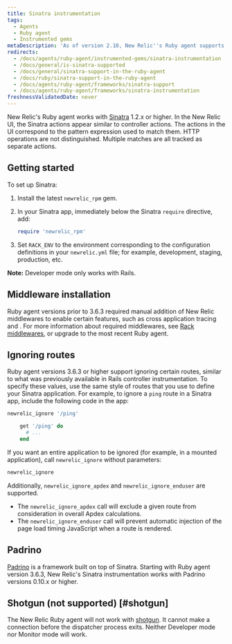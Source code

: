 ```yaml
---
title: Sinatra instrumentation
tags:
  - Agents
  - Ruby agent
  - Instrumented gems
metaDescription: 'As of version 2.10, New Relic''s Ruby agent supports Sinatra 1.2.x or higher.'
redirects:
  - /docs/agents/ruby-agent/instrumented-gems/sinatra-instrumentation
  - /docs/general/is-sinatra-supported
  - /docs/general/sinatra-support-in-the-ruby-agent
  - /docs/ruby/sinatra-support-in-the-ruby-agent
  - /docs/agents/ruby-agent/frameworks/sinatra-support
  - /docs/agents/ruby-agent/frameworks/sinatra-instrumentation
freshnessValidatedDate: never
---
```


New Relic's Ruby agent works with [Sinatra](http://www.sinatrarb.com/) 1.2.x or higher. In the New Relic UI, the Sinatra actions appear similar to controller actions. The actions in the UI correspond to the pattern expression used to match them. HTTP operations are not distinguished. Multiple matches are all tracked as separate actions.

## Getting started

To set up Sinatra:

1. Install the latest `newrelic_rpm` gem.
2. In your Sinatra app, immediately below the Sinatra `require` directive, add:

   ```ruby
   require 'newrelic_rpm'
   ```
3. Set `RACK_ENV` to the environment corresponding to the configuration definitions in your `newrelic.yml` file; for example, development, staging, production, etc.

<DNT>**Note:**</DNT> Developer mode only works with Rails.

## Middleware installation

Ruby agent versions prior to 3.6.3 required manual addition of New Relic middlewares to enable certain features, such as cross application tracing and <InlinePopover type="browser"/>. For more information about required middlewares, see [Rack middlewares](/docs/ruby/rack-middlewares), or upgrade to the most recent Ruby agent.

## Ignoring routes

Ruby agent versions 3.6.3 or higher support ignoring certain routes, similar to what was previously available in Rails controller instrumentation. To specify these values, use the same style of routes that you use to define your Sinatra application. For example, to ignore a `ping` route in a Sinatra app, include the following code in the app:

```ruby
newrelic_ignore '/ping'

    get '/ping' do
      # ...
    end
```

If you want an entire application to be ignored (for example, in a mounted application), call `newrelic_ignore` without parameters:

```ruby
newrelic_ignore
```

Additionally, `newrelic_ignore_apdex` and `newrelic_ignore_enduser` are supported.

* The `newrelic_ignore_apdex` call will exclude a given route from consideration in overall Apdex calculations.
* The `newrelic_ignore_enduser` call will prevent automatic injection of the page load timing JavaScript when a route is rendered.

## Padrino

[Padrino](http://www.padrinorb.com/ "Link opens in a new window") is a framework built on top of Sinatra. Starting with Ruby agent version 3.6.3, New Relic's Sinatra instrumentation works with Padrino versions 0.10.x or higher.

## Shotgun (not supported) [#shotgun]

The New Relic Ruby agent will not work with [shotgun](http://rubygems.org/gems/shotgun "Link opens in a new window"). It cannot make a connection before the dispatcher process exits. Neither Developer mode nor Monitor mode will work.
